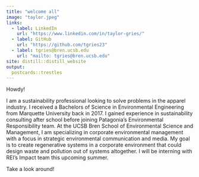 ```yaml
---
title: "welcome all"
image: "taylor.jpeg"
links:
  - label: LinkedIn
    url: "https://www.linkedin.com/in/taylor-gries/"
  - label: GitHub
    url: "https://github.com/tgries23"
  - label: tgries@bren.ucsb.edu
    url: "mailto: tgries@bren.ucsb.edu"
site: distill::distill_website
output:
  postcards::trestles
---
```

 

Howdy! 

I am a sustainability professional looking to solve problems in the apparel industry. I received a Bachelors of Science in Environmental Engineering from Marquette University back in 2017. I gained experience in sustainability consulting after school before joining Patagonia's Environmental Responsibility team. At the UCSB Bren School of Environmental Science and Management, I am specializing in corporate environmental management with a focus in strategic environmental communication and media. My goal is to create regenerative systems in a corporate environment that could design waste and pollution out of systems altogether. I will be interning with REI's Impact team this upcoming summer. 


Take a look around! 




